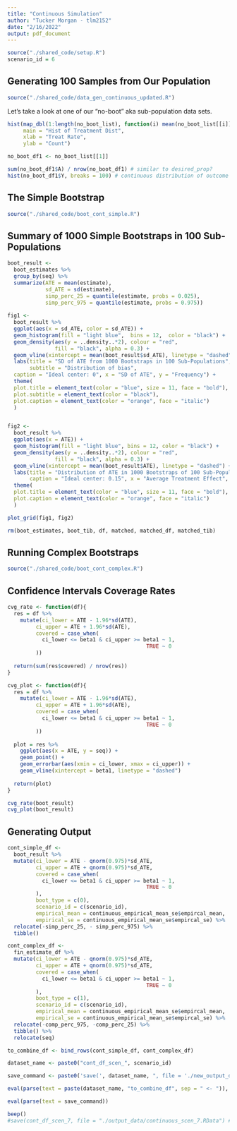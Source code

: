 ```yaml
---
title: "Continuous Simulation"
author: "Tucker Morgan - tlm2152"
date: "2/16/2022"
output: pdf_document
---
```

```r
source("./shared_code/setup.R")
scenario_id = 6
```

## Generating 100 Samples from Our Population
```r
source("./shared_code/data_gen_continuous_updated.R")
```

Let's take a look at one of our "no-boot" aka sub-population data sets.

```r
hist(map_dbl(1:length(no_boot_list), function(i) mean(no_boot_list[[i]]$A)), 
     main = "Hist of Treatment Dist",
     xlab = "Treat Rate",
     ylab = "Count")
```

```r
no_boot_df1 <- no_boot_list[[1]]

sum(no_boot_df1$A) / nrow(no_boot_df1) # similar to desired_prop?
hist(no_boot_df1$Y, breaks = 100) # continuous distribution of outcome
```

## The Simple Bootstrap

```r
source("./shared_code/boot_cont_simple.R")
```

## Summary of 1000 Simple Bootstraps in 100 Sub-Populations

```r
boot_result <-
  boot_estimates %>%
  group_by(seq) %>%
  summarize(ATE = mean(estimate),
            sd_ATE = sd(estimate),
            simp_perc_25 = quantile(estimate, probs = 0.025),
            simp_perc_975 = quantile(estimate, probs = 0.975))
 
fig1 <-
  boot_result %>%
  ggplot(aes(x = sd_ATE, color = sd_ATE)) +
  geom_histogram(fill = "light blue",  bins = 12,  color = "black") +
  geom_density(aes(y = ..density..*2), colour = "red", 
               fill = "black", alpha = 0.3) + 
  geom_vline(xintercept = mean(boot_result$sd_ATE), linetype = "dashed") + 
  labs(title = "SD of ATE from 1000 Bootstraps in 100 Sub-Populations",
       subtitle = "Distribution of bias",
  caption = "Ideal center: 0", x = "SD of ATE", y = "Frequency") + 
  theme(
  plot.title = element_text(color = "blue", size = 11, face = "bold"),
  plot.subtitle = element_text(color = "black"),
  plot.caption = element_text(color = "orange", face = "italic")
  )


fig2 <- 
  boot_result %>%
  ggplot(aes(x = ATE)) + 
  geom_histogram(fill = "light blue", bins = 12, color = "black") +
  geom_density(aes(y = ..density..*2), colour = "red", 
               fill = "black", alpha = 0.3) + 
  geom_vline(xintercept = mean(boot_result$ATE), linetype = "dashed") +
  labs(title = "Distribution of ATE in 1000 Bootstraps of 100 Sub-Populations", 
       caption = "Ideal center: 0.15", x = "Average Treatment Effect", y = "Frequency") + 
  theme(
  plot.title = element_text(color = "blue", size = 11, face = "bold"),
  plot.caption = element_text(color = "orange", face = "italic")
  )

plot_grid(fig1, fig2)
```

```r
rm(boot_estimates, boot_tib, df, matched, matched_df, matched_tib)
```

## Running Complex Bootstraps
```r
source("./shared_code/boot_cont_complex.R")
```


## Confidence Intervals Coverage Rates

```r
cvg_rate <- function(df){
  res = df %>% 
    mutate(ci_lower = ATE - 1.96*sd(ATE),
         ci_upper = ATE + 1.96*sd(ATE),
         covered = case_when(
           ci_lower <= beta1 & ci_upper >= beta1 ~ 1,
                                            TRUE ~ 0
         ))
  
  return(sum(res$covered) / nrow(res))
}

cvg_plot <- function(df){
  res = df %>% 
    mutate(ci_lower = ATE - 1.96*sd(ATE),
         ci_upper = ATE + 1.96*sd(ATE),
         covered = case_when(
           ci_lower <= beta1 & ci_upper >= beta1 ~ 1,
                                            TRUE ~ 0
         ))
  
  plot = res %>% 
    ggplot(aes(x = ATE, y = seq)) +
    geom_point() +
    geom_errorbar(aes(xmin = ci_lower, xmax = ci_upper)) +
    geom_vline(xintercept = beta1, linetype = "dashed")
  
  return(plot)
}

cvg_rate(boot_result)
cvg_plot(boot_result)
```

## Generating Output

```r
cont_simple_df <- 
  boot_result %>% 
  mutate(ci_lower = ATE - qnorm(0.975)*sd_ATE,
         ci_upper = ATE + qnorm(0.975)*sd_ATE,
         covered = case_when(
           ci_lower <= beta1 & ci_upper >= beta1 ~ 1,
                                            TRUE ~ 0
         ),
         boot_type = c(0),
         scenario_id = c(scenario_id), 
         empirical_mean = continuous_empirical_mean_se$empircal_mean,
         empirical_se = continuous_empirical_mean_se$empircal_se) %>% 
  relocate(-simp_perc_25, - simp_perc_975) %>% 
  tibble()

cont_complex_df <- 
  fin_estimate_df %>% 
  mutate(ci_lower = ATE - qnorm(0.975)*sd_ATE,
         ci_upper = ATE + qnorm(0.975)*sd_ATE,
         covered = case_when(
           ci_lower <= beta1 & ci_upper >= beta1 ~ 1,
                                            TRUE ~ 0
         ),
         boot_type = c(1),
         scenario_id = c(scenario_id), 
         empirical_mean = continuous_empirical_mean_se$empircal_mean,
         empirical_se = continuous_empirical_mean_se$empircal_se) %>% 
  relocate(-comp_perc_975, -comp_perc_25) %>% 
  tibble() %>% 
  relocate(seq)

to_combine_df <- bind_rows(cont_simple_df, cont_complex_df)

dataset_name <- paste0("cont_df_scen_", scenario_id)

save_command <- paste0('save(', dataset_name, ", file = './new_output_data/", dataset_name, ".RData')")

eval(parse(text = paste(dataset_name, "to_combine_df", sep = " <- ")), envir = .GlobalEnv)

eval(parse(text = save_command))

beep()
#save(cont_df_scen_7, file = "./output_data/continuous_scen_7.RData") # change object name and file name each run
```

